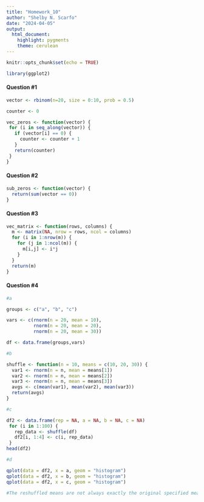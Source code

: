 ```yaml
---
title: "Homework_10"
author: "Shelby N. Scarfo"
date: "2024-04-05"
output: 
  html_document: 
    highlight: pygments
    theme: cerulean
---
```


```r
knitr::opts_chunk$set(echo = TRUE)
```

```r
library(ggplot2)
```

#### Question #1
```r
vector <- rbinom(n=20, size = 0:10, prob = 0.5)

counter <- 0

vec_zeros <- function(vector) {
 for (i in seq_along(vector)) {
   if (vector[i] == 0) {
     counter <- counter + 1
   }
   return(counter)
 }
}

```

#### Question #2
```r
sub_zeros <- function(vector) {
  return(sum(vector == 0))
}
```

#### Question #3
```r
vec_matrix <- function(rows, columns) {
  m <- matrix(NA, nrow = rows, ncol = columns)
  for (i in 1:nrow(m)) {
    for (j in 1:ncol(m)) {
      m[i,j] <- i*j
    }
  }
  return(m)
}
```

#### Question #4
```r
#a 

groups <- c("a", "b", "c")

vars <- c(rnorm(n = 20, mean = 10),
          rnorm(n = 20, mean = 20),
          rnorm(n = 20, mean = 30))

df <- data.frame(groups,vars)

#b

shuffle <- function(n = 10, means = c(10, 20, 30)) {
  var1 <- rnorm(n = n, mean = means[1])
  var2 <- rnorm(n = n, mean = means[2])
  var3 <- rnorm(n = n, mean = means[3])
  avgs <- c(mean(var1), mean(var2), mean(var3))
  return(avgs)
}

#c

df2 <- data.frame(rep = NA, a = NA, b = NA, c = NA)
 for (i in 1:100) {
   rep_data <- shuffle(df)
   df2[i, 1:4] <- c(i, rep_data)
 }
head(df2)

#d

qplot(data = df2, x = a, geom = "histogram")
qplot(data = df2, x = b, geom = "histogram")
qplot(data = df2, x = c, geom = "histogram")

#The reshuffled means are not always exactly the original specified mean. However, the reshuffled means very close to the original mean and are normally distributed. 
```

